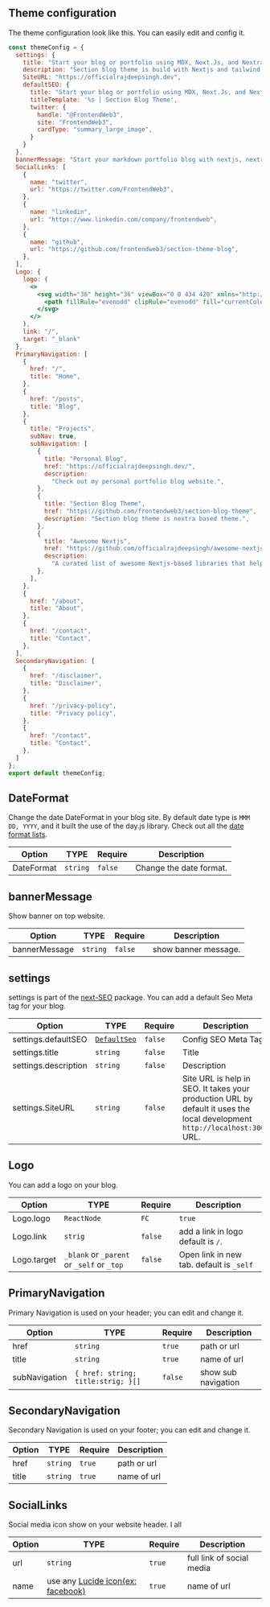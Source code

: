
## Theme configuration

The theme configuration look like this. You can easily edit and config it.

```jsx filename="theme.config.tsx"
const themeConfig = {
  settings: {
    title: "Start your blog or portfolio using MDX, Next.Js, and Nextra.",
    description: "Section blog theme is build with Nextjs and tailwind css.",
    SiteURL: "https://officialrajdeepsingh.dev",
    defaultSEO: {
      title: "Start your blog or portfolio using MDX, Next.Js, and Nextra.",
      titleTemplate: '%s | Section Blog Theme',
      twitter: {
        handle: "@FrontendWeb3",
        site: "FrontendWeb3",
        cardType: "summary_large_image",
      }
    }
  },
  bannerMessage: "Start your markdown portfolio blog with nextjs, nextra, tailwind CSS, and Shadcn UI using <a style='margin: 0px 4px;text-decoration:underline;' target='_blank' href='https://www.npmjs.com/package/section-blog-theme'>  the section blog theme. </a>",
  SocialLinks: [
    {
      name: "twitter",
      url: "https://twitter.com/FrontendWeb3",
    },
    {
      name: "linkedin",
      url: "https://www.linkedin.com/company/frontendweb",
    },
    {
      name: "github",
      url: "https://github.com/frontendweb3/section-theme-blog",
    },
  ],
  Logo: {
    logo: (
      <>
        <svg width="36" height="36" viewBox="0 0 434 420" xmlns="http://www.w3.org/2000/svg">
          <path fillRule="evenodd" clipRule="evenodd" fill="currentColor" d="M226.569 66.5458C222.348 59.1514 211.686 59.1514 207.464 66.5458L63.4636 318.753C59.2767 326.086 64.5719 335.207 73.0163 335.207H361.018C369.462 335.207 374.757 326.086 370.57 318.753L226.569 66.5458ZM217.017 270.333C235.355 270.333 250.221 256.557 250.221 239.563C250.221 222.57 235.355 208.793 217.017 208.793C198.679 208.793 183.813 222.57 183.813 239.563C183.813 256.557 198.679 270.333 217.017 270.333Z" />
        </svg>
      </>
    ),
    link: "/",
    target: "_blank"
  },
  PrimaryNavigation: [
    {
      href: "/",
      title: "Home",
    },
    {
      href: "/posts",
      title: "Blog",
    },
    {
      title: "Projects",
      subNav: true,
      subNavigation: [
        {
          title: "Personal Blog",
          href: "https://officialrajdeepsingh.dev/",
          description:
            "Check out my personal portfolio blog website.",
        },
        {
          title: "Section Blog Theme",
          href: "https://github.com/frontendweb3/section-blog-theme",
          description: "Section blog theme is nextra based theme.",
        },
        {
          title: "Awesome Nextjs",
          href: "https://github.com/officialrajdeepsingh/awesome-nextjs",
          description:
            "A curated list of awesome Nextjs-based libraries that help build small and large-scale applications with next.js.",
        },
      ],
    },
    {
      href: "/about",
      title: "About",
    },
    {
      href: "/contact",
      title: "Contact",
    },
  ],
  SecondaryNavigation: [
    {
      href: "/disclaimer",
      title: "Disclaimer",
    },
    {
      href: "/privacy-policy",
      title: "Privacy policy",
    },
    {
      href: "/contact",
      title: "Contact",
    },
  ]
};
export default themeConfig;

```

## DateFormat
Change the date DateFormat in your blog site. By default date type is `MMM DD, YYYY`, and it built the use of the day.js library. Check out all the [date format lists](https://day.js.org/docs/en/display/format).

 Option       | TYPE          | Require|  Description 
------------- | ------------- | ------- | -------------
DateFormat  | `string`  |  `false` | Change the date format.

## bannerMessage
Show banner on top website.

 Option       | TYPE          | Require|  Description 
------------- | ------------- | ------- | -------------
bannerMessage  | `string`  |  `false` | show banner message.


## settings
settings is part of the [next-SEO]((https://github.com/garmeeh/next-seo)) package. You can add a default Seo Meta tag for your blog.

Option       | TYPE          | Require |  Description 
------------- | ------------- | ------- | ------
settings.defaultSEO | [`DefaultSeo`](https://github.com/garmeeh/next-seo#default-seo-configuration)  | `false` | Config SEO Meta Tag
settings.title | `string`  | `false` | Title
settings.description | `string`  | `false` | Description
settings.SiteURL | `string`  | `false` | Site URL is help in SEO. It takes your production URL by default it uses the local development `http://localhost:3000` URL.


## Logo
You can add a logo on your blog.

Option       | TYPE          | Require |  Description
------------- | ------------- | ------ | -------------
Logo.logo  | `ReactNode` | `FC`  | `true` | Show a logo on website using image,svg or text.
Logo.link  | `strig`  | `false` | add a link in logo default is `/`.
Logo.target  | `_blank` or `_parent` or `_self` or `_top` | `false` | Open link in new tab. default is `_self`


## PrimaryNavigation
Primary Navigation is used on your header; you can edit and change it. 


Option       | TYPE          | Require |  Description
------------- | ------------- | ------ | -------------
 href | `string`  | `true` | path or url 
 title | `string`   |  `true` | name of url
 subNavigation| `{ href: string; title:strig; }[]` | `false` | show sub navigation

## SecondaryNavigation
Secondary Navigation is used on your footer; you can edit and change it. 

Option       | TYPE          | Require |  Description
------------- | ------------- | ------ | -------------
 href | `string`  | `true` | path or url 
 title | `string`   |  `true` | name of url


## SocialLinks
Social media icon show on your website header. I all

Option       | TYPE          | Require |  Description
------------- | ------------- | ------ | -------------
 url | `string`  | `true` | full link of social media  
 name | use any [Lucide icon(ex: facebook)](https://lucide.dev/icons/)    |  `true` | name of url